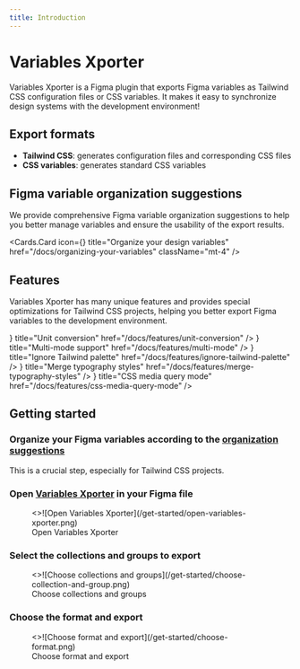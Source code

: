 ```yaml
---
title: Introduction
---
```



# Variables Xporter

Variables Xporter is a Figma plugin that exports Figma variables as Tailwind CSS configuration files or CSS variables. It makes it easy to synchronize design systems with the development environment!

## Export formats

- **Tailwind CSS**: generates configuration files and corresponding CSS files
- **CSS variables**: generates standard CSS variables

## Figma variable organization suggestions

We provide comprehensive Figma variable organization suggestions to help you better manage variables and ensure the usability of the export results.

  <Cards.Card
    icon={<BookCopy />}
    title="Organize your design variables"
    href="/docs/organizing-your-variables"
    className="mt-4"
  />

## Features

Variables Xporter has many unique features and provides special optimizations for Tailwind CSS projects, helping you better export Figma variables to the development environment.

<Cards>
  <Cards.Card
    icon={<RefreshCw />}
    title="Unit conversion"
    href="/docs/features/unit-conversion"
  />
  <Cards.Card
    icon={<Columns3 />}
    title="Multi-mode support"
    href="/docs/features/multi-mode"
  />
  <Cards.Card
    icon={<EyeOff />}
    title="Ignore Tailwind palette"
    href="/docs/features/ignore-tailwind-palette"
  />
  <Cards.Card
    icon={<Merge/>}
    title="Merge typography styles"
    href="/docs/features/merge-typography-styles"
  />
  <Cards.Card
    icon={<Proportions />}
    title="CSS media query mode"
    href="/docs/features/css-media-query-mode"
  />
</Cards>

## Getting started

<Steps>

### Organize your Figma variables according to the [organization suggestions](/docs/organizing-your-variables)

This is a crucial step, especially for Tailwind CSS projects.

### Open [Variables Xporter](https://www.figma.com/community/plugin/1255188943883240897) in your Figma file

<figure className="mt-6 max-w-[400px]">
  <>![Open Variables Xporter](/get-started/open-variables-xporter.png)</>
  <figcaption>
    Open Variables Xporter
  </figcaption>
</figure>

### Select the collections and groups to export

<figure className="mt-6 max-w-[400px]">
  <>![Choose collections and groups](/get-started/choose-collection-and-group.png)</>
  <figcaption>
    Choose collections and groups
  </figcaption>
</figure>

### Choose the format and export

<figure className="mt-6 max-w-[400px]">
  <>![Choose format and export](/get-started/choose-format.png)</>
  <figcaption>
    Choose format and export
  </figcaption>
</figure>
</Steps>

